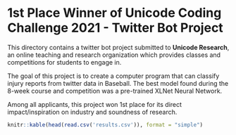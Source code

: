 # 1st Place Winner of Unicode Coding Challenge 2021 - Twitter Bot Project

This directory contains a twitter bot project submitted to **Unicode Research**,
an online teaching and research organization which provides classes and competitions
for students to engage in.

The goal of this project is to create a computer program that can classify injury
reports from twitter data in Baseball. The best model found during the 8-week course
and competition was a pre-trained XLNet Neural Network.

Among all applicants, this project won 1st place for its direct impact/inspiration
on industry and soundness of research.

```{r}
knitr::kable(head(read.csv('results.csv')), format = "simple")
```